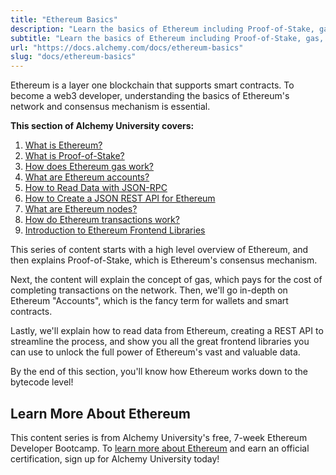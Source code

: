 ```yaml
---
title: "Ethereum Basics"
description: "Learn the basics of Ethereum including Proof-of-Stake, gas, accounts, nodes, transactions, frontend libraries, and how to access data with JSON-RPC."
subtitle: "Learn the basics of Ethereum including Proof-of-Stake, gas, accounts, nodes, transactions, frontend libraries, and how to access data with JSON-RPC."
url: "https://docs.alchemy.com/docs/ethereum-basics"
slug: "docs/ethereum-basics"
---
```


Ethereum is a layer one blockchain that supports smart contracts. To become a web3 developer, understanding the basics of Ethereum's network and consensus mechanism is essential.

**This section of Alchemy University covers:**

1. [What is Ethereum?](/docs/what-is-ethereum)
2. [What is Proof-of-Stake?](/docs/what-is-proof-of-stake)
3. [How does Ethereum gas work?](/docs/ethereum-gas)
4. [What are Ethereum accounts?](/docs/ethereum-accounts)
5. [How to Read Data with JSON-RPC](/docs/how-to-read-data-with-json-rpc)
6. [How to Create a JSON REST API for Ethereum](/docs/create-json-rest-api)
7. [What are Ethereum nodes?](/docs/ethereum-nodes)
8. [How do Ethereum transactions work?](/docs/how-ethereum-transactions-work)
9. [Introduction to Ethereum Frontend Libraries](/docs/ethereum-frontend-libraries)

This series of content starts with a high level overview of Ethereum, and then explains Proof-of-Stake, which is Ethereum's consensus mechanism.

Next, the content will explain the concept of gas, which pays for the cost of completing transactions on the network. Then, we'll go in-depth on Ethereum "Accounts", which is the fancy term for wallets and smart contracts.

Lastly, we'll explain how to read data from Ethereum, creating a REST API to streamline the process, and show you all the great frontend libraries you can use to unlock the full power of Ethereum's vast and valuable data.

By the end of this section, you'll know how Ethereum works down to the bytecode level!

## Learn More About Ethereum

This content series is from Alchemy University's free, 7-week Ethereum Developer Bootcamp. To [learn more about Ethereum](https://university.alchemy.com/ethereum) and earn an official certification, sign up for Alchemy University today!
